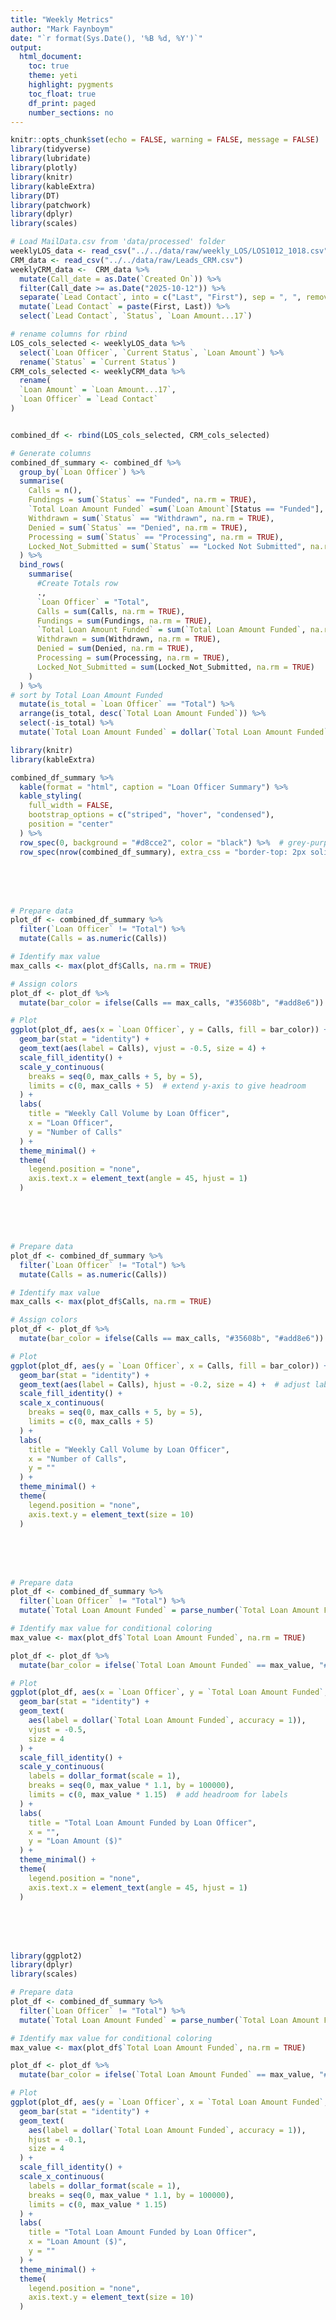 ```yaml
---
title: "Weekly Metrics"
author: "Mark Faynboym"
date: "`r format(Sys.Date(), '%B %d, %Y')`"
output: 
  html_document:
    toc: true
    theme: yeti
    highlight: pygments
    toc_float: true
    df_print: paged
    number_sections: no  
---
```




```r
knitr::opts_chunk$set(echo = FALSE, warning = FALSE, message = FALSE)
library(tidyverse)
library(lubridate)
library(plotly)
library(knitr)
library(kableExtra)
library(DT)
library(patchwork)
library(dplyr)
library(scales)
```


```r
# Load MailData.csv from 'data/processed' folder
weeklyLOS_data <- read_csv("../../data/raw/weekly_LOS/LOS1012_1018.csv")
CRM_data <- read_csv("../../data/raw/Leads_CRM.csv")
weeklyCRM_data <-  CRM_data %>% 
  mutate(Call_date = as.Date(`Created On`)) %>% 
  filter(Call_date >= as.Date("2025-10-12")) %>%
  separate(`Lead Contact`, into = c("Last", "First"), sep = ", ", remove = FALSE) %>%
  mutate(`Lead Contact` = paste(First, Last)) %>% 
  select(`Lead Contact`, `Status`, `Loan Amount...17`)
```


```r
# rename columns for rbind
LOS_cols_selected <- weeklyLOS_data %>% 
  select(`Loan Officer`, `Current Status`, `Loan Amount`) %>% 
  rename(`Status` = `Current Status`)
CRM_cols_selected <- weeklyCRM_data %>%
  rename(
  `Loan Amount` = `Loan Amount...17`,
  `Loan Officer` = `Lead Contact`
)


combined_df <- rbind(LOS_cols_selected, CRM_cols_selected)
```










```r
# Generate columns
combined_df_summary <- combined_df %>%
  group_by(`Loan Officer`) %>%
  summarise(
    Calls = n(),
    Fundings = sum(`Status` == "Funded", na.rm = TRUE),
    `Total Loan Amount Funded` =sum(`Loan Amount`[Status == "Funded"], na.rm = TRUE),
    Withdrawn = sum(`Status` == "Withdrawn", na.rm = TRUE),
    Denied = sum(`Status` == "Denied", na.rm = TRUE),
    Processing = sum(`Status` == "Processing", na.rm = TRUE),
    Locked_Not_Submitted = sum(`Status` == "Locked Not Submitted", na.rm = TRUE)
  ) %>%
  bind_rows(
    summarise(
      #Create Totals row
      .,
      `Loan Officer` = "Total",
      Calls = sum(Calls, na.rm = TRUE),
      Fundings = sum(Fundings, na.rm = TRUE),
      `Total Loan Amount Funded` = sum(`Total Loan Amount Funded`, na.rm = TRUE),
      Withdrawn = sum(Withdrawn, na.rm = TRUE),
      Denied = sum(Denied, na.rm = TRUE),
      Processing = sum(Processing, na.rm = TRUE),
      Locked_Not_Submitted = sum(Locked_Not_Submitted, na.rm = TRUE)
    ) 
  ) %>% 
# sort by Total Loan Amount Funded
  mutate(is_total = `Loan Officer` == "Total") %>%
  arrange(is_total, desc(`Total Loan Amount Funded`)) %>%
  select(-is_total) %>% 
  mutate(`Total Loan Amount Funded` = dollar(`Total Loan Amount Funded`))
```

```r
library(knitr)
library(kableExtra)

combined_df_summary %>%
  kable(format = "html", caption = "Loan Officer Summary") %>%
  kable_styling(
    full_width = FALSE,
    bootstrap_options = c("striped", "hover", "condensed"),
    position = "center"
  ) %>%
  row_spec(0, background = "#d8cce2", color = "black") %>%  # grey-purple header
  row_spec(nrow(combined_df_summary), extra_css = "border-top: 2px solid black;")
```




<br><br><br>







```r

# Prepare data
plot_df <- combined_df_summary %>%
  filter(`Loan Officer` != "Total") %>%
  mutate(Calls = as.numeric(Calls))

# Identify max value
max_calls <- max(plot_df$Calls, na.rm = TRUE)

# Assign colors
plot_df <- plot_df %>%
  mutate(bar_color = ifelse(Calls == max_calls, "#35608b", "#add8e6"))  # dark blue for max

# Plot
ggplot(plot_df, aes(x = `Loan Officer`, y = Calls, fill = bar_color)) +
  geom_bar(stat = "identity") +
  geom_text(aes(label = Calls), vjust = -0.5, size = 4) +
  scale_fill_identity() +
  scale_y_continuous(
    breaks = seq(0, max_calls + 5, by = 5),
    limits = c(0, max_calls + 5)  # extend y-axis to give headroom
  ) +
  labs(
    title = "Weekly Call Volume by Loan Officer",
    x = "Loan Officer",
    y = "Number of Calls"
  ) +
  theme_minimal() +
  theme(
    legend.position = "none",
    axis.text.x = element_text(angle = 45, hjust = 1)
  )
```
<br><br><br>

```r

# Prepare data
plot_df <- combined_df_summary %>%
  filter(`Loan Officer` != "Total") %>%
  mutate(Calls = as.numeric(Calls))

# Identify max value
max_calls <- max(plot_df$Calls, na.rm = TRUE)

# Assign colors
plot_df <- plot_df %>%
  mutate(bar_color = ifelse(Calls == max_calls, "#35608b", "#add8e6"))  # dark blue for max

# Plot
ggplot(plot_df, aes(y = `Loan Officer`, x = Calls, fill = bar_color)) +
  geom_bar(stat = "identity") +
  geom_text(aes(label = Calls), hjust = -0.2, size = 4) +  # adjust label position for horizontal
  scale_fill_identity() +
  scale_x_continuous(
    breaks = seq(0, max_calls + 5, by = 5),
    limits = c(0, max_calls + 5)
  ) +
  labs(
    title = "Weekly Call Volume by Loan Officer",
    x = "Number of Calls",
    y = ""
  ) +
  theme_minimal() +
  theme(
    legend.position = "none",
    axis.text.y = element_text(size = 10)
  )
```


<br><br><br>







```r
# Prepare data
plot_df <- combined_df_summary %>%
  filter(`Loan Officer` != "Total") %>%
  mutate(`Total Loan Amount Funded` = parse_number(`Total Loan Amount Funded`))

# Identify max value for conditional coloring
max_value <- max(plot_df$`Total Loan Amount Funded`, na.rm = TRUE)

plot_df <- plot_df %>%
  mutate(bar_color = ifelse(`Total Loan Amount Funded` == max_value, "#2e8b57", "#90ee90"))  # darker green for max

# Plot
ggplot(plot_df, aes(x = `Loan Officer`, y = `Total Loan Amount Funded`, fill = bar_color)) +
  geom_bar(stat = "identity") +
  geom_text(
    aes(label = dollar(`Total Loan Amount Funded`, accuracy = 1)),
    vjust = -0.5,
    size = 4
  ) +
  scale_fill_identity() +
  scale_y_continuous(
    labels = dollar_format(scale = 1),
    breaks = seq(0, max_value * 1.1, by = 100000),
    limits = c(0, max_value * 1.15)  # add headroom for labels
  ) +
  labs(
    title = "Total Loan Amount Funded by Loan Officer",
    x = "",
    y = "Loan Amount ($)"
  ) +
  theme_minimal() +
  theme(
    legend.position = "none",
    axis.text.x = element_text(angle = 45, hjust = 1)
  )
```
<br><br><br>

```r

library(ggplot2)
library(dplyr)
library(scales)

# Prepare data
plot_df <- combined_df_summary %>%
  filter(`Loan Officer` != "Total") %>%
  mutate(`Total Loan Amount Funded` = parse_number(`Total Loan Amount Funded`))

# Identify max value for conditional coloring
max_value <- max(plot_df$`Total Loan Amount Funded`, na.rm = TRUE)

plot_df <- plot_df %>%
  mutate(bar_color = ifelse(`Total Loan Amount Funded` == max_value, "#2e8b57", "#90ee90"))  # darker green for max

# Plot
ggplot(plot_df, aes(y = `Loan Officer`, x = `Total Loan Amount Funded`, fill = bar_color)) +
  geom_bar(stat = "identity") +
  geom_text(
    aes(label = dollar(`Total Loan Amount Funded`, accuracy = 1)),
    hjust = -0.1,
    size = 4
  ) +
  scale_fill_identity() +
  scale_x_continuous(
    labels = dollar_format(scale = 1),
    breaks = seq(0, max_value * 1.1, by = 100000),
    limits = c(0, max_value * 1.15)
  ) +
  labs(
    title = "Total Loan Amount Funded by Loan Officer",
    x = "Loan Amount ($)",
    y = ""
  ) +
  theme_minimal() +
  theme(
    legend.position = "none",
    axis.text.y = element_text(size = 10)
  )

```



